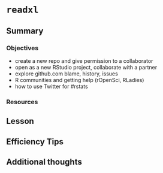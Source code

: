 # `readxl` {#readxl}

## Summary

### Objectives

- create a new repo and give permission to a collaborator
- open as a new RStudio project, collaborate with a partner 
- explore github.com blame, history, issues
- R communities and getting help (rOpenSci, RLadies)
- how to use Twitter for #rstats

### Resources


## Lesson


## Efficiency Tips


## Additional thoughts


